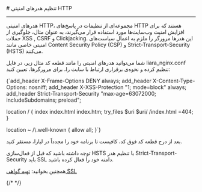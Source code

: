



<Layout>
<Head>
<title>مستندات تنظیم هدرهای امنیتی در Vue - لیارا</title>
<meta property="og:title" content="مستندات خدمات رایانش ابری لیارا" />
<meta property="og:description" content="مستندات مربوط به نحوه تنظیم هدرهای امنیتی در پلتفرم Vue یا VueJS در لیارا"  />
</Head>
# تنظیم هدرهای امنیتی HTTP
<hr className="mb-2" />

هدرهای امنیتی HTTP، مجموعه‌ای از تنظیمات در پاسخ‌های HTTP هستند که برای افزایش امنیت وب‌سایت‌ها مورد استفاده قرار می‌گیرند، به عنوان مثال،
جلوگیری از حملات XSS , CSRF و Clickjacking. این هدرها مرورگر را ملزم به اعمال سیاست‌های امنیتی خاصی مانند 
Content Security Policy (CSP) و Strict-Transport-Security (HSTS)
 می‌کنند.

شما می‌توانید هدرهای امنیتی را مانند قطعه کد مثال زیر، در فایل <Important>liara_nginx.conf</Important> تنظیم کرده و نحوه‌ی برقراری ارتباط با سایت را، برای مرورگرها، تعیین کنید:
<div className="h-2" />
<div dir='ltr'>
    <Highlight className="nginx">
        {`add_header X-Frame-Options DENY always;
add_header X-Content-Type-Options: nosniff;
add_header X-XSS-Protection "1; mode=block" always;
add_header Strict-Transport-Security "max-age=63072000; includeSubdomains; preload";

location / {
  index index.html index.htm;
  try_files $uri $uri/ /index.html =404;
}

location ~ /\\.well-known {
  allow all;
}`}
    </Highlight>
</div>
<div className="h-2" />
بعد از درج قطعه کد فوق کد، کافیست تا برنامه خود را مجدداً در لیارا، مستقر کنید.

<Alert variant='warning'>
<p>
توجه داشته باشید که قبل از فعال‌سازی <Important>HSTS</Important> با تنظیم هدر <Important>Strict-Transport-Security</Important> باید SSL دامنه خود را فعال کرده باشید.
</p>
</Alert>
<Alert variant='success'>
<p>
همچنین بخوانید: <a href="/paas/domains/enable-ssl" className="text-[#2196f3] ">تهیه گواهی SSL</a>
</p>
</Alert>

{/*  */}
</Layout>